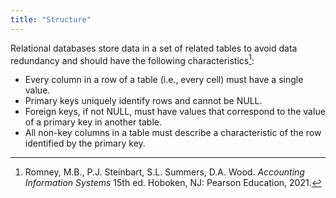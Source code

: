 ```yaml
---
title: "Structure"
---
```

Relational databases store data in a set of related tables to avoid data redundancy and should have the following characteristics^[Romney, M.B., P.J. Steinbart, S.L. Summers, D.A. Wood. *Accounting Information Systems* 15th ed. Hoboken, NJ: Pearson Education, 2021.]:

- Every column in a row of a table (i.e., every cell) must have a single value.
- Primary keys uniquely identify rows and cannot be NULL. 
- Foreign keys, if not NULL, must have values that correspond to the value of a primary key in another table.
- All non-key columns in a table must describe a characteristic of the row identified by the primary key.
